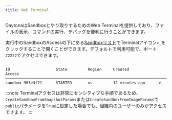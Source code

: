 ```yaml
---
title: Web Terminal
---
```



DaytonaはSandboxとやり取りするためのWeb Terminalを提供しており、ファイルの表示、コマンドの実行、デバッグを便利に行うことができます。

実行中のSandboxのAccessの下にある[Sandboxリスト](https://app.daytona.io/dashboard/sandboxes)でTerminalアイコン`>_`をクリックすることで開くことができます。デフォルトで利用可能で、ポート`22222`でアクセスできます。

```text

ID                    State         Region     Created             Access
──────────────────────────────────────────────────────────────────────────────
sandbox-963e3f71      STARTED       us         12 minutes ago      >_

```

:::note
Terminalアクセスは非常にセンシティブな手順であるため、`CreateSandboxFromSnapshotParams`または`CreateSandboxFromImageParams`で`public`パラメータを`True`に設定した場合でも、組織内のユーザーのみがアクセスできます。
:::
